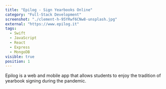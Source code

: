 ```yaml
---
title: "Epilog - Sign Yearbooks Online"
category: "Full-Stack Development"
screenshot: "./clement-h-95YRwf6CNw8-unsplash.jpg"
external: "https://www.epilog.it"
tags:
  - Swift
  - JavaScript
  - React
  - Express
  - MongoDB
visible: true
position: 1
---
```


Epilog is a web and mobile app that allows students to enjoy the tradition of yearbook signing during the pandemic.
